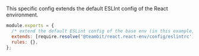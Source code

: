 This specific config extends the default ESLInt config of the React environment.

```js
module.exports = {
  /* extend the default ESLint config of the base env (in this example, react-env) */
  extends: [require.resolve('@teambit/react.react-env/config/eslintrc')],
  rules: {},
};
```
